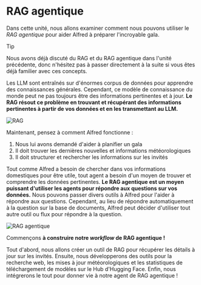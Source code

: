 # RAG agentique

Dans cette unité, nous allons examiner comment nous pouvons utiliser le *RAG agentique* pour aider Alfred à préparer l'incroyable gala.

> [!TIP]
> Nous avons déjà discuté du RAG et du RAG agentique dans l'unité précédente, donc n'hésitez pas à passer directement à la suite si vous êtes déjà familier avec ces concepts.

Les LLM sont entraînés sur d'énormes corpus de données pour apprendre des connaissances générales.
Cependant, ce modèle de connaissance du monde peut ne pas toujours être des informations pertinentes et à jour.
**Le RAG résout ce problème en trouvant et récupérant des informations pertinentes à partir de vos données et en les transmettant au LLM.**

![RAG](https://huggingface.co/datasets/agents-course/course-images/resolve/main/en/unit2/llama-index/rag.png)

Maintenant, pensez à comment Alfred fonctionne :

1. Nous lui avons demandé d'aider à planifier un gala
2. Il doit trouver les dernières nouvelles et informations météorologiques
3. Il doit structurer et rechercher les informations sur les invités

Tout comme Alfred a besoin de chercher dans vos informations domestiques pour être utile, tout agent a besoin d'un moyen de trouver et comprendre les données pertinentes.
**Le RAG agentique est un moyen puissant d'utiliser les agents pour répondre aux questions sur vos données.** Nous pouvons passer divers outils à Alfred pour l'aider à répondre aux questions.
Cependant, au lieu de répondre automatiquement à la question sur la base de documents, Alfred peut décider d'utiliser tout autre outil ou flux pour répondre à la question.

![RAG agentique](https://huggingface.co/datasets/agents-course/course-images/resolve/main/en/unit2/llama-index/agentic-rag.png)

Commençons **à construire notre *workflow* de RAG agentique !**

Tout d'abord, nous allons créer un outil de RAG pour récupérer les détails à jour sur les invités. Ensuite, nous développerons des outils pour la recherche web, les mises à jour météorologiques et les statistiques de téléchargement de modèles sur le Hub d'Hugging Face. Enfin, nous intégrerons le tout pour donner vie à notre agent de RAG agentique !